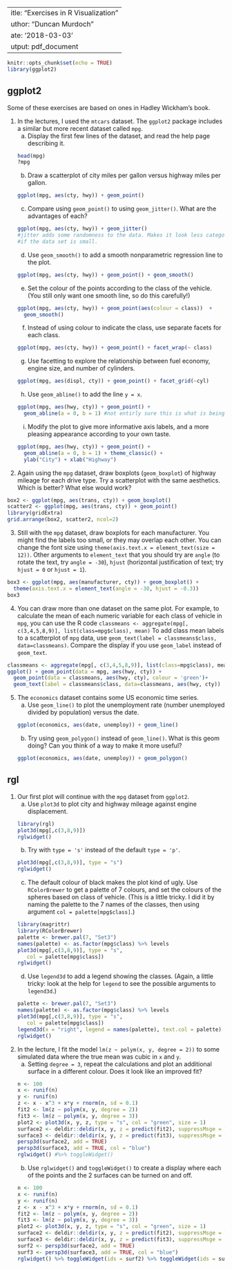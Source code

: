  ---
title: "Exercises in R Visualization"
author: "Duncan Murdoch"
date: '2018-03-03'
output: pdf_document
---

```r
knitr::opts_chunk$set(echo = TRUE)
library(ggplot2)
```

## ggplot2

Some of these exercises are based on ones in Hadley Wickham's book.

1.  In the lectures, I used the `mtcars` dataset.
The `ggplot2` package includes a similar but more recent dataset called `mpg`.
    a.  Display the first few lines of the dataset, and read the
    help page describing it.
```r
head(mpg)
?mpg
```
    b.  Draw a scatterplot of city miles per gallon versus highway miles per gallon. 
```r
ggplot(mpg, aes(cty, hwy)) + geom_point()
```
    c.  Compare using `geom_point()` to using `geom_jitter()`.
    What are the advantages of each?
```r
ggplot(mpg, aes(cty, hwy)) + geom_jitter()
#jitter adds some randomness to the data. Makes it look less categorical
#if the data set is small.
```
    d.  Use  `geom_smooth()` to add a smooth nonparametric
regression line to the plot.
```r
ggplot(mpg, aes(cty, hwy)) + geom_point() + geom_smooth()
```
    e.  Set the colour of the points according to the class
    of the vehicle.  (You still only want one smooth line, so
    do this carefully!)
```r
ggplot(mpg, aes(cty, hwy)) + geom_point(aes(colour = class))  +
  geom_smooth()
```
    f.  Instead of using colour to indicate the class, 
    use separate facets for each class.
```r
ggplot(mpg, aes(cty, hwy)) + geom_point() + facet_wrap(~ class)
```
    g.  Use facetting to explore the relationship between fuel
    economy, engine size, and number of cylinders.
```r
ggplot(mpg, aes(displ, cty)) + geom_point() + facet_grid(~cyl)
```
    h.  Use `geom_abline()` to add the line `y = x`.
```r
ggplot(mpg, aes(hwy, cty)) + geom_point() +
  geom_abline(a = 0, b = 1) #not entirly sure this is what is being asked for.
```
    i.  Modify the plot to give more informative axis labels,
    and a more pleasing appearance according to your own taste.
```r
ggplot(mpg, aes(hwy, cty)) + geom_point() +
  geom_abline(a = 0, b = 1) + theme_classic() +
  ylab("City") + xlab("Highway")
```


2.  Again using the `mpg` dataset, draw boxplots (`geom_boxplot`) of highway mileage for each drive type.  Try
a scatterplot with the same aesthetics.  Which is better?  What
else would work?
```r
box2 <- ggplot(mpg, aes(trans, cty)) + geom_boxplot()
scatter2 <- ggplot(mpg, aes(trans, cty)) + geom_point()
library(gridExtra)
grid.arrange(box2, scatter2, ncol=2)
```

3.  Still with the `mpg` dataset, draw boxplots for each manufacturer.  You might find the labels too small, or they
may overlap each other.  You can change the font size using
`theme(axis.text.x = element_text(size = 12))`.  Other arguments
to `element_text` that you should try are `angle` (to rotate the text, try `angle = -30`), `hjust` (horizontal justification of 
text; try `hjust = 0` or `hjust = 1`).
```r
box3 <- ggplot(mpg, aes(manufacturer, cty)) + geom_boxplot() +
  theme(axis.text.x = element_text(angle = -30, hjust = -0.3))
box3
```

4.  You can draw more than one dataset on the same plot.  For example, to calculate the mean of each numeric variable for each class
of vehicle in `mpg`, you can use the R code
`classmeans <- aggregate(mpg[, c(3,4,5,8,9)], list(class=mpg$class), mean)`
To add class mean labels to a scatterplot of `mpg` data, use `geom_text(label = classmeans$class, data=classmeans)`.  Compare
the display if you use `geom_label` instead of `geom_text`.
```r
classmeans <- aggregate(mpg[, c(3,4,5,8,9)], list(class=mpg$class), mean)
ggplot() + geom_point(data = mpg, aes(hwy, cty)) + 
  geom_point(data = classmeans, aes(hwy, cty), colour = 'green')+ 
  geom_text(label = classmeans$class, data=classmeans, aes(hwy, cty))
```

5.  The `economics` dataset contains some US economic time series.
    a. Use `geom_line()` to plot the unemployment rate (number
    unemployed divided by population) versus the date.
```r
ggplot(economics, aes(date, unemploy)) + geom_line()
```
    b. Try using `geom_polygon()` instead of `geom_line()`.  What is this geom doing?  Can you think of a way to make it more useful?
```r
ggplot(economics, aes(date, unemploy)) + geom_polygon()
```
    
## rgl

1.  Our first plot will continue with the `mpg` dataset from
`ggplot2`.  
    a. Use `plot3d` to plot city and highway mileage
against engine displacement.
```r
library(rgl)
plot3d(mpg[,c(3,8,9)])
rglwidget()
```
    b. Try with `type = 's'` instead of the default `type = 'p'`.
```r
plot3d(mpg[,c(3,8,9)], type = "s")
rglwidget()
```
    c. The default colour of black makes the plot kind of ugly.  Use `RColorBrewer`
to get a palette of 7 colours, and set the colours of the spheres based on class of vehicle.  (This is a little tricky.  I did it by naming the palette to the 7 names of the classes, then
using argument `col = palette[mpg$class]`.)
```r
library(magrittr)
library(RColorBrewer)
palette <- brewer.pal(7, "Set3")
names(palette) <- as.factor(mpg$class) %>% levels
plot3d(mpg[,c(3,8,9)], type = "s",
       col = palette[mpg$class])
rglwidget()
```
    d.  Use `legend3d` to add a legend showing the classes.  (Again, a little tricky:  look at the help for `legend` to 
see the possible arguments to `legend3d`.)
```r
palette <- brewer.pal(7, "Set3")
names(palette) <- as.factor(mpg$class) %>% levels
plot3d(mpg[,c(3,8,9)], type = "s",
       col = palette[mpg$class])
legend3d(x = "right", legend = names(palette), text.col = palette)
rglwidget()
```

2.  In the lecture, I fit the model `lm(z ~ polym(x, y, degree = 2))` to some simulated data where the true mean was cubic
in `x` and `y`.  
    a. Setting `degree = 3`, repeat the calculations
and plot an additional surface in a different colour.  Does it look like an improved fit?
```r
n <- 100 
x <- runif(n)
y <- runif(n) 
z <- x - x^3 + x*y + rnorm(n, sd = 0.1) 
fit2 <- lm(z ~ polym(x, y, degree = 2))
fit3 <- lm(z ~ polym(x, y, degree = 3))
plot2 <- plot3d(x, y, z, type = "s", col = "green", size = 1) 
surface2 <- deldir::deldir(x, y, z = predict(fit2), suppressMsge = TRUE) 
surface3 <- deldir::deldir(x, y, z = predict(fit3), suppressMsge = TRUE)
persp3d(surface2, add = TRUE) 
persp3d(surface3, add = TRUE, col = "blue")
rglwidget() #%>% toggleWidget()
```
    b. Use `rglwidget()` and `toggleWidget()` to create a
    display where each of the points and the 2 surfaces can be
    turned on and off.
```r
n <- 100 
x <- runif(n)
y <- runif(n) 
z <- x - x^3 + x*y + rnorm(n, sd = 0.1) 
fit2 <- lm(z ~ polym(x, y, degree = 2))
fit3 <- lm(z ~ polym(x, y, degree = 3))
plot2 <- plot3d(x, y, z, type = "s", col = "green", size = 1) 
surface2 <- deldir::deldir(x, y, z = predict(fit2), suppressMsge = TRUE) 
surface3 <- deldir::deldir(x, y, z = predict(fit3), suppressMsge = TRUE)
surf2 <- persp3d(surface2, add = TRUE) 
surf3 <- persp3d(surface3, add = TRUE, col = "blue")
rglwidget() %>% toggleWidget(ids = surf2) %>% toggleWidget(ids = surf3)
```

